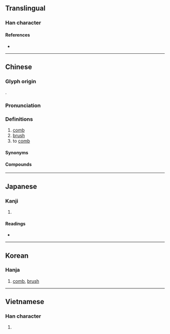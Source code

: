{{character info}}
==Translingual==

===Han character===
{{Han char|rn=75|rad=木|as=07|sn=11|four=40913|canj=DYIU|ids=⿰木㐬}}

====References====
* {{Han ref|kx=0531.070|dkj=14886|dj=0919.080|hdz=21219.060|uh=68B3|ud=26803|bh=AEDE|bd=44766}}

----

==Chinese==
{{zh-forms}}

===Glyph origin===
{{Han etym}}
{{Han compound|木|疏|c1=s|c2=p|abb2=yes|ls=psc}}.

===Pronunciation===
{{zh-pron
|m=shū
|c=so1
|c-t=so1,so1*
|c-t_note=so1* - comb (noun); so1 - to comb (verb)
|h=pfs=sṳ̂
|mn=ml:so͘/qz,tp,xm:soe/kh,zz:se
|mn_note=so͘ - literary; soe/se - vernacular
|mn-t=siu1
|mc=y
|oc=y
|ma=
|cat=n
}}

===Definitions===
{{zh-hanzi}}

# [[comb]] {{zh-mw|c:把}}
# [[brush]]
# to [[comb]] {{gloss|hair, etc.}}

====Synonyms====
{{zh-dial|梳子}}

====Compounds====
{{zh-der|妝梳|梳櫳|梳辮子|梳洗|梳篦|梳理|梳裹|插梳|油木梳|梳頭|爬梳剔抉|爬梳|梳妝臺|梳妝|梳子|過木梳}}

{{zh-cat|Intermediate}}

----

==Japanese==

===Kanji===
{{ja-kanji|grade=|rs=木07}}

# {{rfdef|ja|sort=木07}}

====Readings====
* {{ja-readings
|goon=しょ
|kanon=そ
|kun=と-く, と-かす, す-く, けず-る, くしけず-る}}

----

==Korean==

===Hanja===
{{ko-hanja|hangeul=소|eumhun=|rv=so|mr=so|y=so}}

# [[comb]], [[brush]]

----

==Vietnamese==

===Han character===
{{vi-readings|reading=sơ|rs=木07}}

# {{rfdef|vi|sort=木07}}